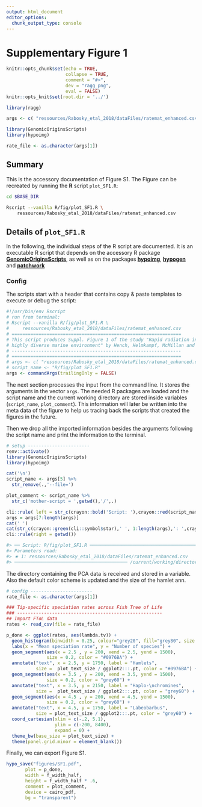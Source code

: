 ```yaml
---
output: html_document
editor_options:
  chunk_output_type: console
---
```

# Supplementary Figure 1

```r
knitr::opts_chunk$set(echo = TRUE,
                      collapse = TRUE,
                      comment = "#>",
                      dev = "ragg_png",
                      eval = FALSE)
knitr::opts_knit$set(root.dir = '../')

library(ragg)
```


```r
args <- c( "ressources/Rabosky_etal_2018/dataFiles/ratemat_enhanced.csv" )

library(GenomicOriginsScripts)
library(hypoimg)

rate_file <- as.character(args[1])
```

## Summary

This is the accessory documentation of Figure S1.
The Figure can be recreated by running the **R** script `plot_SF1.R`:

```sh
cd $BASE_DIR

Rscript --vanilla R/fig/plot_SF1.R \
    ressources/Rabosky_etal_2018/dataFiles/ratemat_enhanced.csv
```

## Details of `plot_SF1.R`

In the following, the individual steps of the R script are documented.
It is an executable R script that depends on the accessory R package [**GenomicOriginsScripts**](https://k-hench.github.io/GenomicOriginsScripts), as well as on the packages [**hypoimg**](https://k-hench.github.io/hypoimg), [**hypogen**](https://k-hench.github.io/hypogen) and [**patchwork**](https://patchwork.data-imaginist.com/)

### Config

The scripts start with a header that contains copy & paste templates to execute or debug the script:

```r
#!/usr/bin/env Rscript
# run from terminal:
# Rscript --vanilla R/fig/plot_SF1.R \
#     ressources/Rabosky_etal_2018/dataFiles/ratemat_enhanced.csv
# ===============================================================
# This script produces Suppl. Figure 1 of the study "Rapid radiation in a
# highly diverse marine environment" by Hench, Helmkampf, McMillan and Puebla
# ---------------------------------------------------------------
# ===============================================================
# args <- c( "ressources/Rabosky_etal_2018/dataFiles/ratemat_enhanced.csv" )
# script_name <- "R/fig/plot_SF1.R"
args <- commandArgs(trailingOnly = FALSE)
```

The next section processes the input from the command line.
It stores the arguments in the vector `args`.
The needed R packages are loaded and the script name and the current working directory are stored inside variables (`script_name`, `plot_comment`).
This information will later be written into the meta data of the figure to help us tracing back the scripts that created the figures in the future.

Then we drop all the imported information besides the arguments following the script name and print the information to the terminal.

```r
# setup -----------------------
renv::activate()
library(GenomicOriginsScripts)
library(hypoimg)

cat('\n')
script_name <- args[5] %>%
  str_remove(.,'--file=')

plot_comment <- script_name %>%
  str_c('mother-script = ',getwd(),'/',.)

cli::rule( left = str_c(crayon::bold('Script: '),crayon::red(script_name)))
args = args[7:length(args)]
cat(' ')
cat(str_c(crayon::green(cli::symbol$star),' ', 1:length(args),': ',crayon::green(args),'\n'))
cli::rule(right = getwd())
```

```r
#> ── Script: R/fig/plot_SF1.R ────────────────────────────────────────────
#> Parameters read:
#> ★ 1: ressources/Rabosky_etal_2018/dataFiles/ratemat_enhanced.csv
#> ────────────────────────────────────────── /current/working/directory ──
```

The directory containing the PCA data is received and stored in a variable.
Also the default color scheme is updated and the size of the hamlet ann.

```r
# config -----------------------
rate_file <- as.character(args[1])
```


```r
### Tip-specific speciation rates across Fish Tree of Life
### ------------------------------------------------------
## Import FToL data
rates <- read_csv(file = rate_file)

p_done <- ggplot(rates, aes(lambda.tv)) +
  geom_histogram(binwidth = 0.25, colour="grey20", fill="grey80", size = .2) +
  labs(x = "Mean speciation rate", y = "Number of species") +
  geom_segment(aes(x = 2.5 , y = 200, xend = 2.5, yend = 1500),
               size = 0.2, color = "#0976BA") +
  annotate("text", x = 2.5, y = 1750, label = "Hamlets",
           size =  plot_text_size / ggplot2:::.pt, color = "#0976BA") +
  geom_segment(aes(x = 3.5 , y = 200, xend = 3.5, yend = 1500),
               size = 0.2, color = "grey60") +
  annotate("text", x = 3.5, y = 2150, label = "Haplo-\nchromines",
           size =  plot_text_size / ggplot2:::.pt, color = "grey60") +
  geom_segment(aes(x = 4.5 , y = 200, xend = 4.5, yend = 1500),
               size = 0.2, color = "grey60") +
  annotate("text", x = 4.5, y = 1750, label = "Labeobarbus",
           size = plot_text_size / ggplot2:::.pt, color = "grey60") +
  coord_cartesian(xlim = c(-.2, 5.1),
                  ylim = c(-200, 8400),
                  expand = 0) +
  theme_bw(base_size = plot_text_size) +
  theme(panel.grid.minor = element_blank())
```

Finally, we can export Figure S1.

```r
hypo_save("figures/SF1.pdf",
       plot = p_done,
       width = f_width_half,
       height = f_width_half * .6,
       comment = plot_comment,
       device = cairo_pdf,
       bg = "transparent")
```
